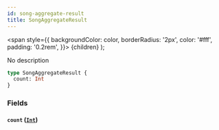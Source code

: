 ```yaml
---
id: song-aggregate-result
title: SongAggregateResult
---
```


<span
style={{
      backgroundColor: color,
      borderRadius: '2px',
      color: '#fff',
      padding: '0.2rem',
    }}>
{children}
</span>
);

No description

```graphql
type SongAggregateResult {
  count: Int
}
```

### Fields

#### `count` ([`Int`](/docs/schema/scalars/int))
